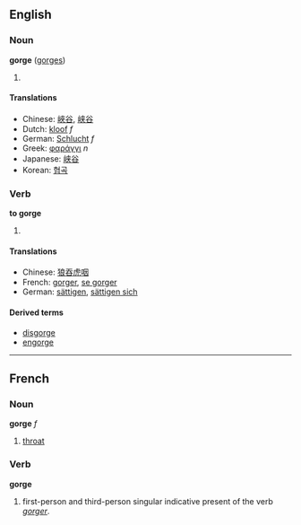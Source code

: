 ==English==
===Noun===
'''gorge''' ([[gorges]])

# {{stub}}

====Translations====
*Chinese: [[峽谷]], [[峡谷]]
*Dutch: [[kloof]] ''f''
*German: [[Schlucht]] ''f''
*Greek: [[φαράγγι]] ''n''
*Japanese: [[峡谷]]
*Korean: [[협곡]]

===Verb===
'''to gorge'''

# {{stub}}

====Translations====
*Chinese: [[狼吞虎咽]]<!-- please check -->
*French: [[gorger]], [[se gorger]]
*German: [[sättigen]], [[sättigen sich]]<!-- citation form of german reflexive verb? -->

====Derived terms====
*[[disgorge]]
*[[engorge]]

----

==French==
===Noun===
'''gorge''' ''f''

# [[throat]]

===Verb===
'''gorge'''

# first-person and third-person singular indicative present of the verb ''[[gorger]]''.